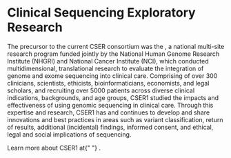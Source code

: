 
<BreadcrumbsProjects />

# Clinical Sequencing Exploratory Research

<p>The precursor to the current CSER consortium was the <Link
  label="Clinical Sequencing Exploratory Research (CSER1) Consortium" url="https://cser1.cser-consortium.org/" />, a
  national multi-site research program funded jointly by the National Human Genome Research Institute (NHGRI) and
  National Cancer Institute (NCI), which conducted multidimensional, translational research to evaluate the integration
  of genome and exome sequencing into clinical care. Comprising of over 300 clinicians, scientists, ethicists,
  bioinformaticians, economists, and legal scholars, and recruiting over 5000 patients across diverse clinical
  indications, backgrounds, and age groups, CSER1 studied the impacts and effectiveness of using genomic sequencing in
  clinical care. Through this expertise and research, CSER1 has and continues to develop and share innovations and best
  practices in areas such as variant classification, return of results, additional (incidental) findings, informed
  consent, and ethical, legal and social implications of sequencing.</p>

<p>Learn more about CSER1 at{" "}
  <Link label="https://cser1.cser-consortium.org" url="https://cser1.cser-consortium.org" />.</p>
